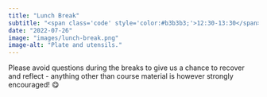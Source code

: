 ```yaml
---
title: "Lunch Break"
subtitle: "<span class='code' style='color:#b3b3b3;'>12:30-13:30</span>"
date: "2022-07-26"
image: "images/lunch-break.png"
image-alt: "Plate and utensils."
---
```


::: callout-warning
Please avoid questions during the breaks to give us a chance to recover and reflect - anything other than course material is however strongly encouraged! 😋
:::

